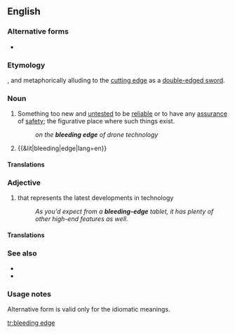 ==English==
{{wikipedia}}

===Alternative forms===
* {{l|en|bleeding-edge}}

===Etymology===
{{blend|bleed|leading edge|lang=en}}, and metaphorically alluding to the [[cutting edge]] as a [[double-edged sword]].

===Noun===
{{en-noun|head=[[bleeding]] [[edge]]|~}}

# {{lbl|en|idiomatic|technology|uncountable}} Something too new and [[untested]] to be [[reliable]] or to have any [[assurance]] of [[safety]]; the figurative place where such things exist.
#: ''on the '''bleeding edge''' of drone technology''
# {{lbl|en|countable}} {{&lit|bleeding|edge|lang=en}}

====Translations====
{{trans-top|too new and untested}}
{{trans-mid}}
{{trans-bottom}}

===Adjective===
{{en-adj}}

# {{lb|en|idiomatic|technology}} that represents the latest developments in technology
#: ''As you'd expect from a '''bleeding-edge''' tablet, it has plenty of other high-end features as well.''

====Translations====
{{trans-top|that represents the latest developments in technology}}
{{trans-mid}}
{{trans-bottom}}

===See also===
* {{l|en|cutting edge}}
* {{l|en|leading edge}}

===Usage notes===
Alternative form is valid only for the idiomatic meanings.

[[tr:bleeding edge]]